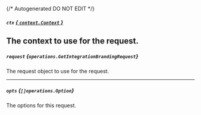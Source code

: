 {/* Autogenerated DO NOT EDIT  */}

##### `ctx` [*{ `context.Context` }*](https://pkg.go.dev/context#Context)
The context to use for the request.
---
##### `request` *{`operations.GetIntegrationBrandingRequest`}*
The request object to use for the request.

<Collapsible openLabel={Labels.showProperties} closeLabel={Labels.hideProperties}>
  <GetIntegrationBrandingRequest />
</Collapsible>

---
##### `opts` *{`[]operations.Option`}*
The options for this request.

